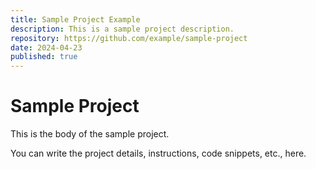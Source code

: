 ```yaml
---
title: Sample Project Example
description: This is a sample project description.
repository: https://github.com/example/sample-project
date: 2024-04-23
published: true
---
```


# Sample Project

This is the body of the sample project.

You can write the project details, instructions, code snippets, etc., here.
